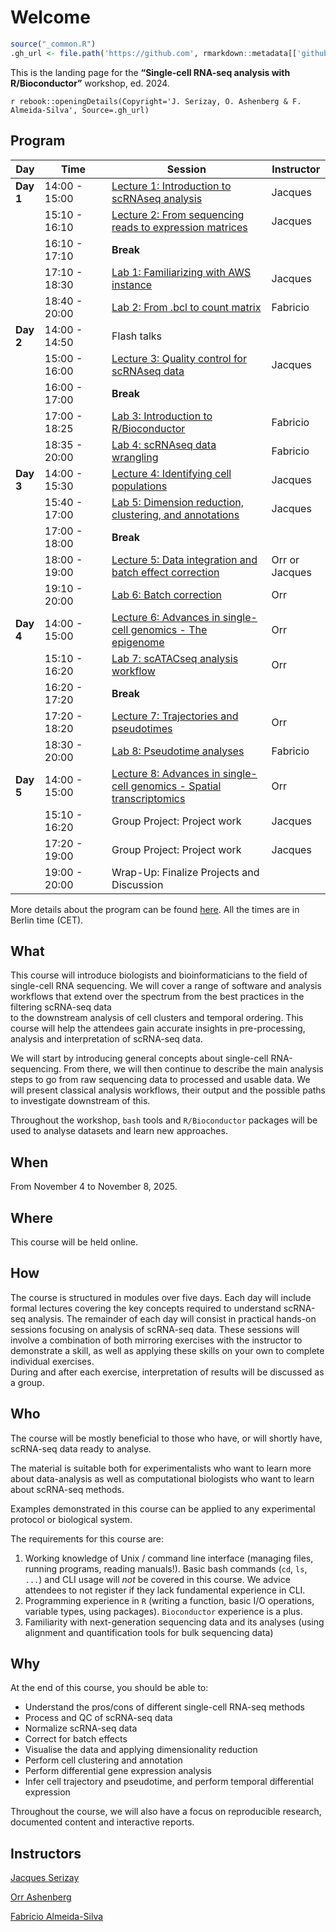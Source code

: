 # Welcome {-}

```r
source("_common.R")
.gh_url <- file.path('https://github.com', rmarkdown::metadata[['github-repo']])
```

This is the landing page for the **"Single-cell RNA-seq analysis with R/Bioconductor"** 
workshop, ed. 2024.  

`r rebook::openingDetails(Copyright='J. Serizay, O. Ashenberg & F. Almeida-Silva', Source=.gh_url)`

## Program {-}

| **Day** | **Time**          | **Session**                                  | **Instructor** |
|---------|--------------------|----------------------------------------------|----------------|
| **Day 1** | 14:00 - 15:00   | [Lecture 1: Introduction to scRNAseq analysis](content/day1/Lecture1_introduction.qmd) | Jacques        |
|          | 15:10 - 16:10    | [Lecture 2: From sequencing reads to expression matrices](content/day1/Lecture2_Bcl2matrix.qmd) | Jacques |
|          | 16:10 - 17:10    | **Break**                                        |                |
|          | 17:10 - 18:30    | [Lab 1: Familiarizing with AWS instance](content/day1/Lab1_Intro.qmd)       | Jacques        |
|          | 18:40 - 20:00    | [Lab 2: From .bcl to count matrix](content/day1/Lab2_processingreads.qmd)             | Fabricio       |
| **Day 2** | 14:00 - 14:50   | Flash talks                                 |                |
|          | 15:00 - 16:00    | [Lecture 3: Quality control for scRNAseq data](content/day2/Lecture3_qualitycontrol.qmd) | Jacques       |
|          | 16:00 - 17:00    | **Break**                                        |                |
|          | 17:00 - 18:25    | [Lab 3: Introduction to R/Bioconductor](content/day2/Lab3_Rbioc.qmd)        | Fabricio       |
|          | 18:35 - 20:00    | [Lab 4: scRNAseq data wrangling](content/day2/Lab4_data_wrangling_scRNAseq.qmd)    | Fabricio       |
| **Day 3** | 14:00 - 15:30   | [Lecture 4: Identifying cell populations](content/day3/Lecture4_clustering.qmd)      | Jacques        |
|          | 15:40 - 17:00    | [Lab 5: Dimension reduction, clustering, and annotations](content/day3/Lab5_clustering.qmd) | Jacques |
|          | 17:00 - 18:00    | **Break**                                        |                |
|          | 18:00 - 19:00    | [Lecture 5: Data integration and batch effect correction](content/day3/Lecture5_batchcorrection.qmd) | Orr or Jacques |
|          | 19:10 - 20:00    | [Lab 6: Batch correction](content/day3/Lab6_batch_correction.qmd)                      | Orr            |
| **Day 4** | 14:00 - 15:00   | [Lecture 6: Advances in single-cell genomics - The epigenome](content/day4/Lecture6_ATAC.qmd) | Orr    |
|          | 15:10 - 16:20    | [Lab 7: scATACseq analysis workflow](content/day4/Lab7_atac-seq.qmd) | Orr          |
|          | 16:20 - 17:20    | **Break**                                        |                |
|          | 17:20 - 18:20    | [Lecture 7: Trajectories and pseudotimes](content/day4/Lecture7_pseudotime.qmd)      | Orr            |
|          | 18:30 - 20:00    | [Lab 8: Pseudotime analyses](content/day4/Lab8_pseudotime.qmd)                   | Fabricio       |
| **Day 5** | 14:00 - 15:00   | [Lecture 8: Advances in single-cell genomics - Spatial transcriptomics](content/day5/Lecture8_spatial-transcriptomics.qmd) | Orr |
|          | 15:10 - 16:20    | Group Project: Project work | Jacques        |
|          | 17:20 - 19:00    | Group Project: Project work | Jacques        |
|          | 19:00 - 20:00    | Wrap-Up: Finalize Projects and Discussion    |                |

More details about the program can be found [here](content/program.html). All the times 
are in Berlin time (CET).

## What {-}

This course will introduce biologists and bioinformaticians to the field of 
single-cell RNA sequencing. 
We will cover a range of software and analysis workflows that extend 
over the spectrum from the best practices in the filtering scRNA-seq data  
to the downstream analysis of cell clusters and temporal ordering. 
This course will help the attendees gain accurate insights in pre-processing, 
analysis and interpretation of scRNA-seq data.

We will start by introducing general concepts about single-cell RNA-sequencing. 
From there, we will then continue to describe the main analysis steps to go 
from raw sequencing data to processed and usable data. We will present 
classical analysis workflows, their output and the possible paths to 
investigate downstream of this.  

Throughout the workshop, `bash` tools and `R/Bioconductor` packages will 
be used to analyse datasets and learn new approaches. 

## When {-}

From November 4 to November 8, 2025.

## Where {-}

This course will be held online.

## How {-}

The course is structured in modules over five days. 
Each day will include formal lectures covering the key concepts required to 
understand scRNA-seq analysis. 
The remainder of each day will consist in practical hands-on sessions focusing 
on analysis of scRNA-seq data. 
These sessions will involve a combination of both mirroring exercises with 
the instructor to demonstrate a skill, as well as applying these skills on 
your own to complete individual exercises.  
During and after each exercise, interpretation of results will be discussed 
as a group.

## Who {-}

The course will be mostly beneficial to those who have, or will shortly have, 
scRNA-seq data ready to analyse.  

The material is suitable both for experimentalists who want to learn 
more about data-analysis as well as computational biologists 
who want to learn about scRNA-seq methods.  

Examples demonstrated in this course can be applied to any experimental protocol 
or biological system.

The requirements for this course are: 

1. Working knowledge of Unix / command line interface (managing files, running programs, reading manuals!). Basic bash commands (`cd`, `ls`, `...`) and CLI usage will _not_ be covered in this course. We advice attendees to not register if they lack fundamental experience in CLI.
2. Programming experience in `R` (writing a function, basic I/O operations, variable types, using packages). `Bioconductor` experience is a plus. 
3. Familiarity with next-generation sequencing data and its analyses (using alignment and quantification tools for bulk sequencing data)

## Why {-}

At the end of this course, you should be able to:

- Understand the pros/cons of different single-cell RNA-seq methods
- Process and QC of scRNA-seq data
- Normalize scRNA-seq data
- Correct for batch effects
- Visualise the data and applying dimensionality reduction
- Perform cell clustering and annotation 
- Perform differential gene expression analysis
- Infer cell trajectory and pseudotime, and perform temporal differential expression 

Throughout the course, we will also have a focus on reproducible research, documented content and interactive reports.

## Instructors {-}

[Jacques Serizay](mailto:jacques.serizay@pasteur.fr)

[Orr Ashenberg](mailto:orr@broadinstitute.org)

[Fabrício Almeida-Silva](mailto:fabricio_almeidasilva@hotmail.com)

